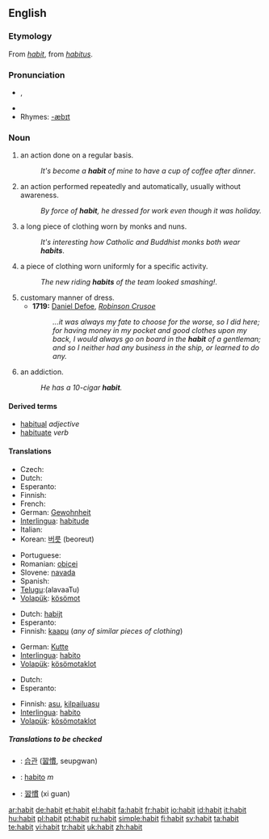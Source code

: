 {{wikipedia|dab=habit}}
==English==

===Etymology===
From {{OF.}} ''[[#French|habit]]'', from {{L.}} ''[[habitus]]''.

===Pronunciation===
*{{IPA|/ˈhæbɪt/}}, {{SAMPA|/"h{bIt/}}
*{{audio|en-us-habit.ogg|Audio (US)}}
*Rhymes: [[Rhymes:English:-æbɪt|-æbɪt]]

===Noun===
{{en-noun}}

# an action done on a regular basis.
#:''It's become a '''habit''' of mine to have a cup of coffee after dinner''.
# an action performed repeatedly and automatically, usually without awareness.
#:''By force of '''habit''', he dressed for work even though it was holiday.''
# a long piece of clothing worn by monks and nuns.
#:''It's interesting how Catholic and Buddhist monks both wear '''habits'''''.
# a piece of clothing worn uniformly for a specific activity.
#:''The new riding '''habits''' of the team looked smashing!''.
# customary manner of dress.
#* '''1719:''' [[w:Daniel Defoe|Daniel Defoe]], ''[[w:Robinson Crusoe|Robinson Crusoe]]''
#*: ''...it was always my fate to choose for the worse, so I did here; for having money in my pocket and good clothes upon my back, I would always go on board in the '''habit''' of a gentleman; and so I neither had any business in the ship, or learned to do any.''
# an addiction.
#:''He has a 10-cigar '''habit'''.''

====Derived terms====
*[[habitual]] ''adjective''
*[[habituate]] ''verb''

====Translations====
{{trans-top|an action done on a regular basis}}
* Czech: {{t-|cs|návyk|m}}
* Dutch: {{t+|nl|gewoonte|f}}
* Esperanto: {{t-|eo|kutimo|xs=Esperanto}}
* Finnish: {{t+|fi|tapa}}
* French: {{t+|fr|habitude|f}}
* German: [[Gewohnheit]] {{f}}
* [[Interlingua]]: [[habitude]]
* Italian: {{t+|it|abitudine|f}}
* Korean: [[버릇]] (beoreut)
{{trans-mid}}
* Portuguese: {{t+|pt|hábito|m}}
* Romanian: [[obicei]] {{m}}
* Slovene: [[navada]] {{f}}
* Spanish: {{t+|es|costumbre|m}}
* [[Telugu]]:{{t|te|అలవాటు}}(alavaaTu)
* [[Volapük]]: [[kösömot]]
{{trans-bottom}}

{{trans-top|a long piece of clothing worn by monks and nuns}}
* Dutch: [[habijt]] {{n}}
* Esperanto: {{t-|eo|vesto|xs=Esperanto}}
* Finnish: [[kaapu]] (''any of similar pieces of clothing'')
{{trans-mid}}
* German: [[Kutte]]
* [[Interlingua]]: [[habito]]
* [[Volapük]]: [[kösömotaklot]]
{{trans-bottom}}

{{trans-top|a piece of clothing worn uniformly for a specific activity}}
* Dutch: {{t+|nl|uniform}}
* Esperanto: {{t-|eo|vesto|xs=Esperanto}}
{{trans-mid}}
* Finnish: [[asu#Finnish|asu]], [[kilpailuasu]]
* [[Interlingua]]: [[habito]]
* [[Volapük]]: [[kösömotaklot]]
{{trans-bottom}}

=====Translations to be checked=====
{{checktrans}}
{{top}}
*{{ttbc|Korean}}: [[습관]] ([[習慣]], seupgwan)
{{mid}}
*{{ttbc|Spanish}}: [[habito]] ''m''
*{{ttbc|Chinese}}: [[習慣]] (xi guan)
{{bottom}}

[[ar:habit]]
[[de:habit]]
[[et:habit]]
[[el:habit]]
[[fa:habit]]
[[fr:habit]]
[[io:habit]]
[[id:habit]]
[[it:habit]]
[[hu:habit]]
[[pl:habit]]
[[pt:habit]]
[[ru:habit]]
[[simple:habit]]
[[fi:habit]]
[[sv:habit]]
[[ta:habit]]
[[te:habit]]
[[vi:habit]]
[[tr:habit]]
[[uk:habit]]
[[zh:habit]]